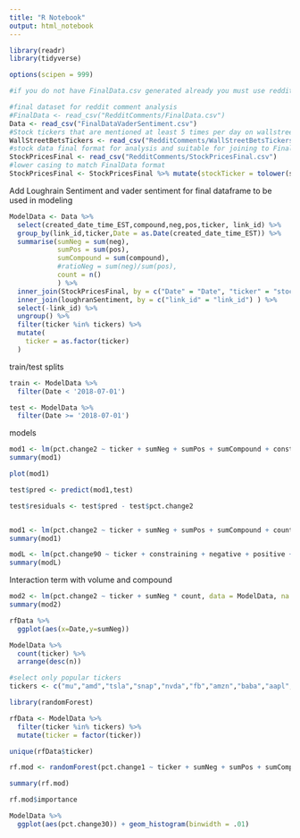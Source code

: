 ```yaml
---
title: "R Notebook"
output: html_notebook
---
```


```r
library(readr)
library(tidyverse)

options(scipen = 999)
```

```r
#if you do not have FinalData.csv generated already you must use redditsentiment.rmd to generate it on your local machine. The individual post and comment csv files should be pullable from git and found within their respective folders. 

#final dataset for reddit comment analysis 
#FinalData <- read_csv("RedditComments/FinalData.csv")
Data <- read_csv("FinalDataVaderSentiment.csv")
#Stock tickers that are mentioned at least 5 times per day on wallstreetbets - generated in RedditSentiment.rmd
WallStreetBetsTickers <- read_csv("RedditComments/WallStreetBetsTickers.csv")
#stock data final format for analysis and suitable for joining to Final Reddit Data (FinalData)
StockPricesFinal <- read_csv("RedditComments/StockPricesFinal.csv")
#lower casing to match FinalData format 
StockPricesFinal <- StockPricesFinal %>% mutate(stockTicker = tolower(stockTicker))
```

Add Loughrain Sentiment and vader sentiment for final dataframe to be used in modeling 
```r
ModelData <- Data %>% 
  select(created_date_time_EST,compound,neg,pos,ticker, link_id) %>% 
  group_by(link_id,ticker,Date = as.Date(created_date_time_EST)) %>% 
  summarise(sumNeg = sum(neg),
            sumPos = sum(pos),
            sumCompound = sum(compound),
            #ratioNeg = sum(neg)/sum(pos),
            count = n()
            ) %>% 
  inner_join(StockPricesFinal, by = c("Date" = "Date", "ticker" = "stockTicker") ) %>% 
  inner_join(loughranSentiment, by = c("link_id" = "link_id") ) %>% 
  select(-link_id) %>% 
  ungroup() %>%
  filter(ticker %in% tickers) %>% 
  mutate(
    ticker = as.factor(ticker)
  )
```

train/test splits
```r
train <- ModelData %>% 
  filter(Date < '2018-07-01')

test <- ModelData %>% 
  filter(Date >= '2018-07-01')
```


models
```r
mod1 <- lm(pct.change2 ~ ticker + sumNeg + sumPos + sumCompound + constraining + litigious + negative + positive + superfluous + uncertainty + count, data = ModelData, na.action = na.exclude)
summary(mod1)

plot(mod1)

test$pred <- predict(mod1,test)

test$residuals <- test$pred - test$pct.change2



```
```r
mod1 <- lm(pct.change2 ~ ticker + sumNeg + sumPos + sumCompound + count, data = ModelData, na.action = na.exclude)
summary(mod1)
```


```r
modL <- lm(pct.change90 ~ ticker + constraining + negative + positive + count + negative * count, data = ModelData, na.action = na.exclude)
summary(modL)
```




Interaction term with volume and compound
```r
mod2 <- lm(pct.change2 ~ ticker + sumNeg * count, data = ModelData, na.action = na.exclude)
summary(mod2)
```



```r
rfData %>% 
  ggplot(aes(x=Date,y=sumNeg))
```


```r
ModelData %>% 
  count(ticker) %>% 
  arrange(desc(n))

#select only popular tickers
tickers <- c("mu","amd","tsla","snap","nvda","fb","amzn","baba","aapl","ge","msft","nflx")
```

```r
library(randomForest)

rfData <- ModelData %>% 
  filter(ticker %in% tickers) %>% 
  mutate(ticker = factor(ticker))

unique(rfData$ticker)

rf.mod <- randomForest(pct.change1 ~ ticker + sumNeg + sumPos + sumCompound + count, data = rfData, na.action = na.exclude, type = regression)

summary(rf.mod)

rf.mod$importance
```


```r
ModelData %>% 
  ggplot(aes(pct.change30)) + geom_histogram(binwidth = .01)
```

```r

```

